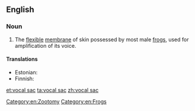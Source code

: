 ==English==
{{wikipedia}}

===Noun===
{{en-noun|head=[[vocal]] [[sac]]}}

# The [[flexible]] [[membrane]] of skin possessed by most male [[frog]]s, used for amplification of its voice. 

====Translations====
{{trans-top|flexible voice-amplifying membrane of male frog}}
* Estonian: {{t|et|häälepõis}}
* Finnish: {{t|fi|äänirakko}}
{{trans-mid}}
{{trans-bottom}}

[[Category:en:Zootomy]]
[[Category:en:Frogs]]

[[et:vocal sac]]
[[ta:vocal sac]]
[[zh:vocal sac]]